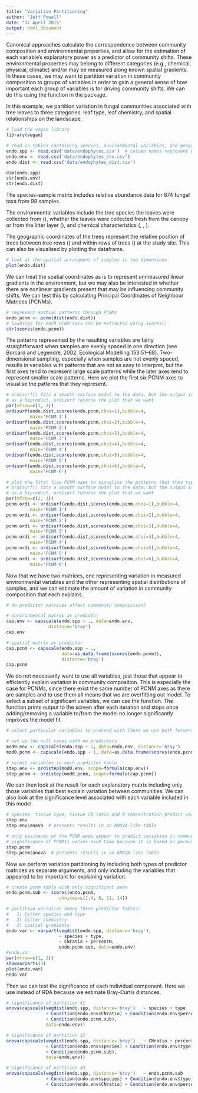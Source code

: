 ```yaml
---
title: "Variation Partitioning"
author: "Jeff Powell"
date: "17 April 2015"
output: html_document
---
```


Canonical approaches calculate the correspondence between community composition and environmental properties, and allow for the estimation of each variable's explanatory power as a predictor of community shifts. These environmental properties may belong to different categories (e.g., chemical, physical, climatic) and/or may be measured along known spatial gradients. In these cases, we may want to partition variation in community composition to groups of variables in order to gain a general sense of how important each group of variables is for driving community shifts. We can do this using the \fun{varpart} function in the \pack{vegan} package. 

In this example, we partition variation in fungal communities associated with tree leaves to three categories: leaf type, leaf chemistry, and spatial relationships on the landscape.

```r

# load the vegan library
library(vegan)

# read in tables containing species, environmental variables, and geographic distances
endo.spp <- read.csv('data/endophytes.csv')  # column names represent OTUs
endo.env <- read.csv('data/endophytes_env.csv')
endo.dist <- read.csv('data/endophytes_dist.csv')

dim(endo.spp)
str(endo.env)
str(endo.dist)

```

The species-sample matrix includes relative abundance data for 874 fungal taxa from 98 samples.

The environmental variables include the tree species the leaves were collected from (\code{species}), whether the leaves were collected fresh from the canopy or from the litter layer (\code{type}), and chemical characteristics (\code{percentC}, \code{percentN}, \code{CNratio}).

The geographic coordinates of the trees represent the relative position of trees between tree rows (\code{x_coord}) and within rows of trees (\code{y_coord}) at the study site. This can also be visualised by plotting the dataframe.

```r

# look at the spatial arrangment of samples in two dimentions
plot(endo.dist)

```

We can treat the spatial coordinates as is to represent unmeasured linear gradients in the environment, but we may also be interested in whether there are nonlinear gradients present that may be influencing community shifts. We can test this by calculating Principal Coordinates of Neighbour Matrices (PCNMs).

```r
# represent spatial patterns through PCNMs
endo.pcnm <- pcnm(dist(endo.dist))
# loadings for each PCNM axis can be extracted using scores()
str(scores(endo.pcnm))

```

The patterns represented by the resulting variables are fairly straightforward when samples are evenly spaced in one direction (see Borcard and Legendre, 2002, Ecological Modelling 153:51–68). Two-dimensional sampling, especially when samples are not evenly spaced, results in variables with patterns that are not as easy to interpret, but the first axes tend to represent large scale patterns while the later axes tend to represent smaller scale patterns. Here we plot the first six PCNM axes to visualise the patterns that they represent.

```r

# ordisurf() fits a smooth surface model to the data, but the output is suppressed here
# as a biproduct, ordisurf returns the plot that we want
par(mfrow=c(3, 2))
ordisurf(endo.dist,scores(endo.pcnm,choi=1),bubble=4,
		 main='PCNM 1')
ordisurf(endo.dist,scores(endo.pcnm,choi=2),bubble=4,
		 main='PCNM 2')
ordisurf(endo.dist,scores(endo.pcnm,choi=3),bubble=4,
		 main='PCNM 3')
ordisurf(endo.dist,scores(endo.pcnm,choi=4),bubble=4,
		 main='PCNM 4')
ordisurf(endo.dist,scores(endo.pcnm,choi=5),bubble=4,
		 main='PCNM 5')
ordisurf(endo.dist,scores(endo.pcnm,choi=6),bubble=4,
		 main='PCNM 6')

```

```r
# plot the first five PCNM axes to visualise the patterns that they represent
# ordisurf() fits a smooth surface model to the data, but the output is suppressed here
# as a biproduct, ordisurf returns the plot that we want
par(mfrow=c(2, 3))
pcnm.ordi <- ordisurf(endo.dist,scores(endo.pcnm,choi=1),bubble=4,
		 main='PCNM 1')
pcnm.ordi <- ordisurf(endo.dist,scores(endo.pcnm,choi=2),bubble=4,
		 main='PCNM 2')
pcnm.ordi <- ordisurf(endo.dist,scores(endo.pcnm,choi=3),bubble=4,
		 main='PCNM 3')
pcnm.ordi <- ordisurf(endo.dist,scores(endo.pcnm,choi=4),bubble=4,
		 main='PCNM 4')
pcnm.ordi <- ordisurf(endo.dist,scores(endo.pcnm,choi=5),bubble=4,
		 main='PCNM 5')
pcnm.ordi <- ordisurf(endo.dist,scores(endo.pcnm,choi=6),bubble=4,
		 main='PCNM 6')

```

Now that we have two matrices, one representing variation in measured environmental variables and the other representing spatial distributions of samples, and we can estimate the amount of variation in community composition that each explains.

```r

# do predictor matrices affect community composition?

# environmental matrix as predictor
cap.env <- capscale(endo.spp ~ ., data=endo.env, 
  				distance='bray')
cap.env

# spatial matrix as predictor
cap.pcnm <- capscale(endo.spp ~ ., 
					 data=as.data.frame(scores(endo.pcnm)), 
					 distance='bray')
cap.pcnm

```

We do not necessarily want to use all variables, just those that appear to efficiently explain variation in community composition. This is especially the case for PCNMs, since there exist the same number of PCNM axes as there are samples and to use them all means that we are overfitting out model. To select a subset of significant variables, we can use the \fun{ordistep} function. The function prints output to the screen after each iteration and stops once adding/removing a variable to/from the model no longer significantly improves the model fit.

```r

# select particular variables to proceed with (here we use both forward and backward selection but could use either one separately)

# set up the null cases with no predictors
mod0.env <- capscale(endo.spp ~ 1, data=endo.env, distance='bray')
mod0.pcnm <- capscale(endo.spp ~ 1, data=as.data.frame(scores(endo.pcnm)), distance='bray')

# select variables in each predictor table
step.env <- ordistep(mod0.env, scope=formula(cap.env))
step.pcnm <- ordistep(mod0.pcnm, scope=formula(cap.pcnm))

```

We can then look at the result for each explanatory matrix including only those variables that best explain variation between communities. We can also look at the significance level associated with each variable included in this model.

```r

# species, tissue type, tissue CN ratio and N concentration predict variation in community composition
step.env
step.env$anova  # presents results in an ANOVA-like table

# only six/seven of the PCNM axes appear to predict variation in community composition
# significance of PCNM11 varies each time because it is based on permutations
step.pcnm
step.pcnm$anova  # presents results in an ANOVA-like table

```

Now we perform variation partitioning by including both types of predictor matrices as separate arguments, and only including the variables that appeared to be important for explaining variation.

```r

# create pcnm table with only significant axes
endo.pcnm.sub <- scores(endo.pcnm, 
  					choices=c(1:4, 6, 11, 14))

# partition variation among three predictor tables:
#   1) litter species and type
#   2) litter chemistry
#   3) spatial gradients
endo.var <- varpart(vegdist(endo.spp, distance='bray'), 
					~ species + type, 
					~ CNratio + percentN, 
					endo.pcnm.sub, data=endo.env)
#endo.var
par(mfrow=c(1, 2))
showvarparts(3)
plot(endo.var)
endo.var

```

Then we can test the significance of each individual component. Here we use \fun{capscale} instead of RDA because we estimate Bray-Curtis distances. 

```r

# significance of partition X1
anova(capscale(vegdist(endo.spp, distance='bray')	~ species + type 
               + Condition(endo.env$CNratio) + Condition(endo.env$percentN) 
               + Condition(endo.pcnm.sub), 
               data=endo.env))

# significance of partition X2
anova(capscale(vegdist(endo.spp, distance='bray')	~ CNratio + percentN 
               + Condition(endo.env$species) + Condition(endo.env$type) 
               + Condition(endo.pcnm.sub), 
               data=endo.env))

# significance of partition X3
anova(capscale(vegdist(endo.spp, distance='bray')	~ endo.pcnm.sub 
               + Condition(endo.env$species) + Condition(endo.env$type) 
               + Condition(endo.env$CNratio) + Condition(endo.env$percentN)))

```

